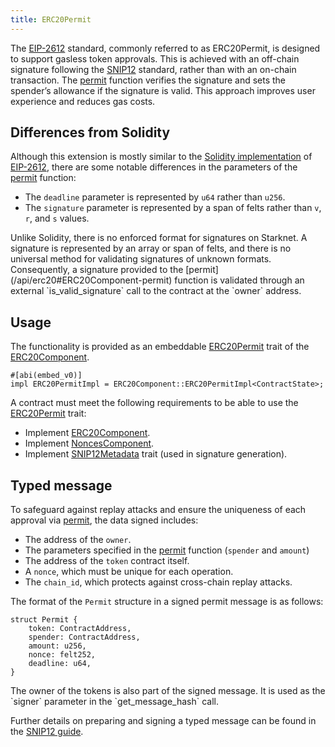 ```yaml
---
title: ERC20Permit
---
```


The [EIP-2612](https://eips.ethereum.org/EIPS/eip-2612) standard, commonly referred to as ERC20Permit, is designed to support gasless token approvals. This is achieved with an off-chain
signature following the [SNIP12](https://github.com/starknet-io/SNIPs/blob/main/SNIPS/snip-12.md) standard, rather than with an on-chain transaction. The [permit](/api/erc20#ERC20Component-permit) function verifies the signature and sets
the spender’s allowance if the signature is valid. This approach improves user experience and reduces gas costs.

## Differences from Solidity

Although this extension is mostly similar to the [Solidity implementation](https://github.com/OpenZeppelin/openzeppelin-contracts/blob/master/contracts/token/ERC20/extensions/ERC20Permit.sol) of [EIP-2612](https://eips.ethereum.org/EIPS/eip-2612), there are some notable differences in the parameters of the [permit](/api/erc20#ERC20Component-permit) function:

* The `deadline` parameter is represented by `u64` rather than `u256`.
* The `signature` parameter is represented by a span of felts rather than `v`, `r`, and `s` values.

<Callout>
Unlike Solidity, there is no enforced format for signatures on Starknet. A signature is represented by an array or span of felts,
and there is no universal method for validating signatures of unknown formats. Consequently, a signature provided to the [permit](/api/erc20#ERC20Component-permit) function
is validated through an external `is_valid_signature` call to the contract at the `owner` address.
</Callout>

## Usage

The functionality is provided as an embeddable [ERC20Permit](/api/erc20#ERC20Component-Embeddable-Impls-ERC20PermitImpl) trait of the [ERC20Component](/api/erc20#ERC20Component).

```cairo
#[abi(embed_v0)]
impl ERC20PermitImpl = ERC20Component::ERC20PermitImpl<ContractState>;
```

A contract must meet the following requirements to be able to use the [ERC20Permit](/api/erc20#ERC20Component-Embeddable-Impls-ERC20PermitImpl) trait:

* Implement [ERC20Component](/api/erc20#ERC20Component).
* Implement [NoncesComponent](/api/utilities#NoncesComponent).
* Implement [SNIP12Metadata](api/utilities#snip12) trait (used in signature generation).

## Typed message

To safeguard against replay attacks and ensure the uniqueness of each approval via [permit](/api/erc20#ERC20Component-permit), the data signed includes:

* The address of the `owner`.
* The parameters specified in the [permit](/api/erc20#ERC20Component-approve) function (`spender` and `amount`)
* The address of the `token` contract itself.
* A `nonce`, which must be unique for each operation.
* The `chain_id`, which protects against cross-chain replay attacks.

The format of the `Permit` structure in a signed permit message is as follows:
```cairo
struct Permit {
    token: ContractAddress,
    spender: ContractAddress,
    amount: u256,
    nonce: felt252,
    deadline: u64,
}
```

<Callout>
The owner of the tokens is also part of the signed message. It is used as the `signer` parameter in the `get_message_hash` call.
</Callout>

Further details on preparing and signing a typed message can be found in the [SNIP12 guide](/guides/snip12).
